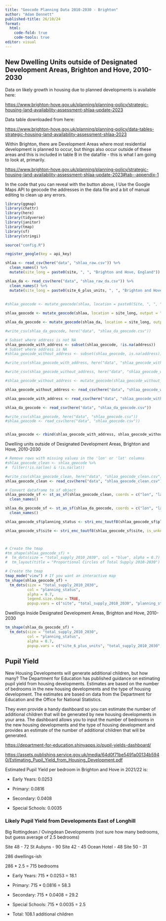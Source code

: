 ```yaml
---
title: "Geocode Planning Data 2010-2030 - Brighton"
author: "Adam Dennett"
published-title: 26/10/24
format: 
  html:
    code-fold: true
    code-tools: true
editor: visual
---
```


## New Dwelling Units outside of Designated Development Areas, Brighton and Hove, 2010-2030

Data on likely growth in housing due to planned developments is available here:

<https://www.brighton-hove.gov.uk/planning/planning-policy/strategic-housing-land-availability-assessment-shlaa-update-2023>

Data table downloaded from here:

<https://www.brighton-hove.gov.uk/planning/planning-policy/data-tables-strategic-housing-land-availability-assessment-shlaa-2023>

Within Brighton, there are Development Areas where most residential development is planned to occur, but things also occur outside of these areas and this is included in table B in the datafile - this is what I am going to look at, primarily.

<https://www.brighton-hove.gov.uk/planning/planning-policy/strategic-housing-land-availability-assessment-shlaa-update-2023#tab--appendix-1>

In the code that you can reveal with the button above, I Use the Google Maps API to geocode the addresses in the data file and a bit of manual editing to clean up any errors.

```r
library(ggmap)
library(chattr)
library(here)
library(tidyverse)
library(janitor)
library(tmap)
library(sf)
library(stringi)

source("config.R")

register_google(key = api_key)
```

```r
shlaa <- read_csv(here("data", "shlaa_raw.csv")) %>% 
  clean_names() %>% 
  mutate(site_long = paste0(site, ", ", "Brighton and Hove, England"))

shlaa_da <- read_csv(here("data", "shlaa_raw_da.csv")) %>% 
  clean_names() %>% 
  mutate(site_long = paste0(site_6_plus_units, ", ", "Brighton and Hove, England"))
  
  
#shlaa_geocode <- mutate_geocode(shlaa, location = paste0(Site, ", ", "Brighton and Hove, England"), output = "latlona")

shlaa_geocode <- mutate_geocode(shlaa, location = site_long, output = "latlona")

shlaa_da_geocode <- mutate_geocode(shlaa_da, location = site_long, output = "latlona")

#write_csv(shlaa_da_geocode, here("data", "shlaa_da_geocode.csv"))

# Subset where address is not NA 
shlaa_geocode_with_address <- subset(shlaa_geocode, !is.na(address)) 
# Subset where address is NA 
#shlaa_geocode_without_address <- subset(shlaa_geocode, is.na(address))

#write_csv(shlaa_geocode_with_address, here("data", "shlaa_geocode_with_address.csv"))

#write_csv(shlaa_geocode_without_address, here("data", "shlaa_geocode_without_address.csv"))

#shlaa_geocode_without_address <- mutate_geocode(shlaa_geocode_without_address, location = site, output = "latlona")

shlaa_geocode_without_address <- read_csv(here("data", "shlaa_geocode_without_address.csv"))

shlaa_geocode_with_address <- read_csv(here("data", "shlaa_geocode_with_address.csv"))

shlaa_da_geocode <- read_csv(here("data", "shlaa_da_geocode.csv"))

#write_csv(shlaa_geocode, here("data", "shlaa_geocode.csv"))
#shlaa_geocode <- read_csv(here("data", "shlaa_geocode.csv"))


shlaa_geocode <- rbind(shlaa_geocode_with_address, shlaa_geocode_without_address)
```

Dwelling units outside of Designated Development Areas, Brighton and Hove, 2010-2030

```r


# Remove rows with missing values in the 'lon' or 'lat' columns
#shlaa_geocode_clean <- shlaa_geocode %>%
#  filter(!is.na(lon) & !is.na(lat))

#write_csv(shlaa_geocode_clean, here("data", "shlaa_geocode_clean.csv"))
shlaa_geocode_clean <- read_csv(here("data", "shlaa_geocode_clean.csv"))

# Convert dataframe to sf object
shlaa_geocode_sf <- st_as_sf(shlaa_geocode_clean, coords = c("lon", "lat"), crs = 4326) %>% 
  clean_names() 

shlaa_da_geocode_sf <- st_as_sf(shlaa_da_geocode, coords = c("lon", "lat"), crs = 4326) %>% 
  clean_names() 

shlaa_geocode_sf$planning_status <- stri_enc_toutf8(shlaa_geocode_sf$planning_status, is_unknown_8bit = FALSE, validate = FALSE)

shlaa_geocode_sf$site <- stri_enc_toutf8(shlaa_geocode_sf$site, is_unknown_8bit = FALSE, validate = FALSE)



# Create the tmap
#tm_shape(shlaa_geocode_sf) +
#  tm_dots(size = "total_supply_2010_2030", col = "blue", alpha = 0.7) +
#  tm_layout(title = "Proportional Circles of Total Supply 2010-2030")

# Create the tmap
tmap_mode("view") # If you want an interactive map
tm_shape(shlaa_geocode_sf) +
  tm_dots(size = "total_supply_2010_2030", 
          col = "planning_status", 
          alpha = 0.7, 
          legend.size.show = TRUE, 
          popup.vars = c("site", "total_supply_2010_2030", "planning_status")) 


```

Dwellings Inside Designated Development Areas, Brighton and Hove, 2010-2030

```r

tm_shape(shlaa_da_geocode_sf) +
  tm_dots(size = "total_supply_2010_2030", 
          col = "planning_status", 
          alpha = 0.7, 
          popup.vars = c("site_6_plus_units", "total_supply_2010_2030", "planning_status")) 
```

## Pupil Yield

New Housing Developments will generate additional children, but how many? The Department for Education has published guidance on estimating pupil yield from housing developments. Estimates are based on the number of bedrooms in the new housing developments and the type of housing development. The estimates are based on data from the Department for Education and the Office for National Statistics.

They even provide a handy dashboard so you can estimate the number of additional children that will be generated by new housing developments in your area. The dashboard allows you to input the number of bedrooms in the new housing developments and the type of housing development and provides an estimate of the number of additional children that will be generated.

<https://department-for-education.shinyapps.io/pupil-yields-dashboard/>

<https://assets.publishing.service.gov.uk/media/64d0f71be5491a00134b5940/Estimating_Pupil_Yield_from_Housing_Development.pdf>

Estimated Pupil Yield per bedroom in Brighton and Hove in 2021/22 is:

-   Early Years: 0.0253

-   Primary: 0.0816

-   Secondary: 0.0408

-   Special Schools: 0.0035

### Likely Pupil Yield from Developments East of Longhill

Big Rottingdean / Ovingdean Developments (not sure how many bedrooms, but guess average of 2.5 bedrooms)

Site 48 - 72 St Aubyns - 90 Site 42 - 45 Ocean Hotel - 48 Site 50 - 31

286 dwellings-ish

286 \* 2.5 = 715 bedrooms

-   Early Years: 715 \* 0.0253 = 18.1

-   Primary: 715 \* 0.0816 = 58.3

-   Secondary: 715 \* 0.0408 = 29.2

-   Special Schools: 715 \* 0.0035 = 2.5

-   Total: 108.1 additional children
